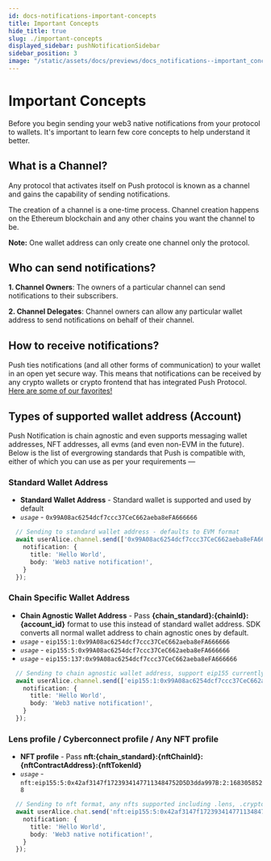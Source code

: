 ```yaml
---
id: docs-notifications-important-concepts
title: Important Concepts
hide_title: true
slug: ./important-concepts
displayed_sidebar: pushNotificationSidebar
sidebar_position: 3
image: "/static/assets/docs/previews/docs_notifications--important_concepts.png"
---
```


# Important Concepts
Before you begin sending your web3 native notifications from your protocol to wallets. It's important to learn few core concepts to help understand it better.

<head>
  <title>Important Concepts | Push Notifications | Push Documentation</title>
</head>

## What is a Channel?
Any protocol that activates itself on Push protocol is known as a channel and gains the capability of sending notifications. 

The creation of a channel is a one-time process. Channel creation happens on the Ethereum blockchain and any other chains you want the channel to be. 

**Note:** One wallet address can only create one channel only the protocol.

## Who can send notifications?

**1. Channel Owners**: The owners of a particular channel can send notifications to their subscribers.

**2. Channel Delegates**: Channel owners can allow any particular wallet address to send notifications on behalf of their channel. 

## How to receive notifications?
Push ties notifications (and all other forms of communication) to your wallet in an open yet secure way. This means that notifications can be received by any crypto wallets or crypto frontend that has integrated Push Protocol. [Here are some of our favorites!](/docs/notifications/build/get-started/#receiving-notifications)

## Types of supported wallet address (Account)
Push Notification is chain agnostic and even supports messaging wallet addresses, NFT addresses, all evms (and even non-EVM in the future). Below is the list of evergrowing standards that Push is compatible with, either of which you can use as per your requirements  —



### Standard Wallet Address
- **Standard Wallet Address** - Standard wallet is supported and used by default
- _`usage`_ - `0x99A08ac6254dcf7ccc37CeC662aeba8eFA666666`


```typescript
  // Sending to standard wallet address - defaults to EVM format
  await userAlice.channel.send(['0x99A08ac6254dcf7ccc37CeC662aeba8eFA666666'], { 
    notification: {
      title: 'Hello World',
      body: 'Web3 native notification!',
    }
  });
```
 
### Chain Specific Wallet Address
- **Chain Agnostic Wallet Address** - Pass **{chain_standard}:{chainId}:{account_id}** format to use this instead of standard wallet address. SDK converts all normal wallet address to chain agnostic ones by default.
- _`usage`_ - `eip155:1:0x99A08ac6254dcf7ccc37CeC662aeba8eFA666666`
- _`usage`_ - `eip155:5:0x99A08ac6254dcf7ccc37CeC662aeba8eFA666666`
- _`usage`_ - `eip155:137:0x99A08ac6254dcf7ccc37CeC662aeba8eFA666666`


```typescript
  // Sending to chain agnostic wallet address, support eip155 currently
  await userAlice.channel.send(['eip155:1:0x99A08ac6254dcf7ccc37CeC662aeba8eFA666666'], { 
    notification: {
      title: 'Hello World',
      body: 'Web3 native notification!',
    }
  });
```

### Lens profile / Cyberconnect profile / Any NFT profile
- **NFT profile** - Pass **nft:{chain_standard}:{nftChainId}:{nftContractAddress}:{nftTokenId}**
- _`usage`_ - `nft:eip155:5:0x42af3147f17239341477113484752D5D3dda997B:2:1683058528`


```typescript
  // Sending to nft format, any nfts supported including .lens, .crypto, .polygon or your crypto punks
  await userAlice.chat.send('nft:eip155:5:0x42af3147f17239341477113484752D5D3dda997B:2:1683058528', { 
    notification: {
      title: 'Hello World',
      body: 'Web3 native notification!',
    }
  });
```
